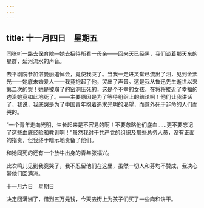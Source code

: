 ```yaml
---
---
---
```

title: 十一月四日　星期五
---




同张听一路去保育院―她去招待所看一母亲——回来天已经黑，我们谈着那天东的星群，延河流水的声音。

去平剧院参加湛曼丽追悼会，竟使我哭了。当我一走进灵堂已流出了泪，见到金紫光——她底未婚爱人——我竟抱起了他，哭出了声音。这是我从鲁迅先生逝世以来第二次的哭！她是被崩了的窑洞压死的，这是个不幸的女孩，在将将接近了幸福的边沿她竟如此地死了。——主要原因是为了等待组织上的结论啊！他们让我讲话了，我说，我底哭是为了中国青年抱着追求光明的渴望，而意外死于非命的人们而哭的。

“一个青年走向光明，生长起来是不容易的啊！不要忽略他们底血……更不要忘记了这些血底经验和教训啊！”虽然我对于共产党的组织及那些总务人员，没有正面的指责，但我终于暗示地责备了他们。

和她同死的还有一个放牛出身的青年张福兴。



此次鸣儿见到我竟哭了，我不忍留他们在这里，虽然一切人和芬均不赞成，我决心带他们回满洲。





十一月六日　星期日


决定回满洲了，借到五万元钱，今天去街上为孩子们买了一些肉和饼干。